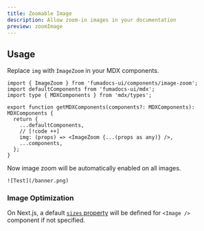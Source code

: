 ```yaml
---
title: Zoomable Image
description: Allow zoom-in images in your documentation
preview: zoomImage
---
```


<Installation name="image-zoom" />

## Usage

Replace `img` with `ImageZoom` in your MDX components.

```tsx title="mdx-components.tsx"
import { ImageZoom } from 'fumadocs-ui/components/image-zoom';
import defaultComponents from 'fumadocs-ui/mdx';
import type { MDXComponents } from 'mdx/types';

export function getMDXComponents(components?: MDXComponents): MDXComponents {
  return {
    ...defaultComponents,
    // [!code ++]
    img: (props) => <ImageZoom {...(props as any)} />,
    ...components,
  };
}
```

Now image zoom will be automatically enabled on all images.

```mdx
![Test](/banner.png)
```

### Image Optimization

On Next.js, a default [`sizes` property](https://nextjs.org/docs/app/api-reference/components/image#sizes) will be defined for `<Image />` component if not specified.
